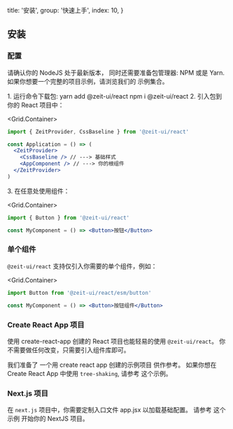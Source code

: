 
  title: '安装',
  group: '快速上手',
  index: 10,
}

## 安装

### 配置

请确认你的 <Link href="https://nodejs.org/en/download/">NodeJS</Link> 处于最新版本，
同时还需要准备包管理器: <Link target="_blank" rel="nofollow" href="https://www.npmjs.com/">NPM</Link> 或是 <Link target="_blank" rel="nofollow" href="https://yarnpkg.com/">Yarn</Link>.
如果你想要一个完整的项目示例，请浏览我们的 <Link target="_blank" rel="nofollow" href="https://github.com/zeit-ui/react/tree/master/examples">示例集合</Link>。

<Spacer y={1} />
<Dot type="success" /> 1. 运行命令下载包:
<Spacer y={0.8} />
<Tabs initialValue="yarn" hideDivider>
  <Tabs.Item label="Yarn" value="yarn">
    <Snippet width="400px">yarn add @zeit-ui/react</Snippet>
  </Tabs.Item>
  <Tabs.Item label="Npm" value="npm">
    <Snippet width="400px">npm i @zeit-ui/react</Snippet>
  </Tabs.Item>
</Tabs>
<Spacer y={1.5} />
<Dot type="success" /> 2. 引入包到你的 React 项目中：

<Grid.Container>
<Grid xs={24} sm={16}>

```jsx
import { ZeitProvider, CssBaseline } from '@zeit-ui/react'

const Application = () => (
  <ZeitProvider>
    <CssBaseline /> // ---> 基础样式
    <AppComponent /> // ---> 你的根组件
  </ZeitProvider>
)
```

</Grid>
</Grid.Container>

<Spacer y={0.5} />
<Dot type="success" /> 3. 在任意处使用组件：

<Grid.Container>
<Grid xs={24} sm={16}>

```jsx
import { Button } from '@zeit-ui/react'

const MyComponent = () => <Button>按钮</Button>
```

</Grid>
</Grid.Container>

<Spacer y={1.5} />

### 单个组件

`@zeit-ui/react` 支持仅引入你需要的单个组件，例如：

<Grid.Container>
<Grid xs={24} sm={16}>

```jsx
import Button from '@zeit-ui/react/esm/button'

const MyComponent = () => <Button>按钮组件</Button>
```

</Grid>
</Grid.Container>

<Spacer y={1.5} />

### Create React App 项目

使用 <Link target="_blank" rel="nofollow" href="https://github.com/facebook/create-react-app">create-react-app</Link> 创建的 React 项目也能轻易的使用 `@zeit-ui/react`。
你不需要做任何改变，只需要引入组件库即可。

我们准备了 <Link target="_blank" rel="nofollow" href="https://github.com/zeit-ui/react-getting-started">一个用 create react app 创建的示例项目</Link> 供作参考。
如果你想在 Create React App 中使用 `tree-shaking`,
请参考 <Link target="_blank" rel="nofollow" href="https://github.com/zeit-ui/react/blob/master/examples/tree-shaking-create-react-app/README.md">这个示例</Link>。

<Spacer y={2.5} />

### Next.js 项目

在 `next.js` 项目中，你需要定制入口文件 <Link target="_blank" rel="nofollow" href="https://nextjs.org/docs/advanced-features/custom-app">app.jsx</Link> 以加载基础配置。
请参考 <Link target="_blank" rel="nofollow" href="https://github.com/zeit-ui/react/blob/master/examples/create-next-app/README.md">这个示例</Link> 开始你的 NextJS 项目。

